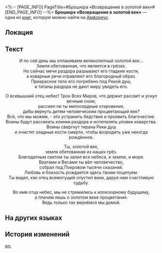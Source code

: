 <%-- [PAGE_INFO]
PageTitle=#Брошюра «Возвращение в золотой век»#
[END_PAGE_INFO] --%>
{{Дополнить}}
{{Книга Инфобокс
|id           = 521
|Название     = 
|Изображение  = Предмет Брошюра «Возвращение в золотой век».png
|Мир          = Амфореус
|Томов        = 1
|Автор        = <!--нужно добавить-->
|Описание     = Пропагандистский материал в поэтичной форме. Призывает людей сохранять веру в золотой век.
|Том1         = {{tx}}
|Источник1    = {{tx|Отсутствует источник}}
|Персонажи    = 
|Фракции      = 
}}
'''Брошюра «Возвращение в золотой век»''' — одна из [[Книги|книг]], которую можно найти на [[Амфореус]].

==Локация==
{{Отметка карты|<!--название карты-->|<!--id отметки-->}}

==Текст==
<div align="center">И по сей день мы оплакиваем великолепный золотой век...<br />
Земля обетованная, что является в грёзах.<br />
Но сейчас мечи раздора разрывают его гладкие кости,<br />
а коварные речи отравляют его благородный образ.<br />
Прекрасное тело его погребено под Рекой душ,<br />
и титаны раздора не дают миру увидеть его.

О всевышний отец небес! Трон Всех Миров, что держит рассвет и уснул вечным сном,<br />
рассеял ли ты милосердные откровения,<br />
дабы вернуть детям человеческим процветающий век?<br />
Всё, что мы можем, - это устранить бедствия и проявить благочестие.<br />
Воины будут рассекать клинки раздора и испепелять уловки коварства.<br />
Воины свергнут тирана Реки душ<br />
и очистят хладные кости смерти, чтобы возродить уже некогда рождённое.

Ты, золотой век,<br />
земля обетованная из наших грёз.<br />
Благодатным светом ты залил все небеса, и землю, и моря.<br />
Вратами и Весами ты вёл человечество,<br />
собрал под Покровом тысячи сказаний.<br />
Любовь и близость рождается здесь твоим поцелуем.<br />
Ты видел, как отец всемогущий опустил веки, даруя нам счастливую судьбу.

Во имя отца небес, мы не стремились к иллюзорному будущему,<br />
а плачем лишь о золотом веке процветания.<br />
Ведь только так вернёмся мы домой.</div>

==На других языках==
{{На других языках
|en   = "Back to Era Chrysea" Handbook
|zhs  = 「重返黄金世」宣传读物
|zht  = 「重返黃金世」宣傳讀物
|ja   = 「黄金紀復興」の宣伝冊子
|ko   = 「다시 황금기로」 홍보 도서
|es   = Texto propagandístico "Retorno a la Era Crisea"
|fr   = Brochure : «&nbsp;Retour à l'ère chryséenne&nbsp;»
|ru   = Брошюра «Возвращение в золотой век»
|th   = เอกสารประชาสัมพันธ์ "หวนคืนสู่ยุคทอง"
|vi   = Tài Liệu Tuyên Truyền "Trở Về Thời Kỳ Hoàng Kim"
|de   = Werbematerial für die Rückkehr zur Ära Chrysea
|id   = Bacaan Propaganda "Kembali ke Era Keemasan"
|pt   = Manual de "De Volta à Era Chrysea"
}}

==История изменений==
{{История изменений|3.5}}

[[en:]]